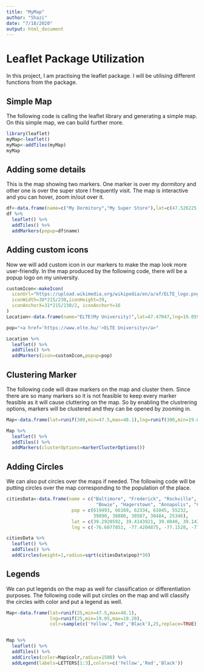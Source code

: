 ---
title: "MyMap"
author: "Shazi"
date: "7/18/2020"
output: html_document
---

# Leaflet Package Utilization

In this project, I am practising the leaflet package. I will be utilising different functions from the package.

## Simple Map
The following code is calling the leaflet library and generating a simple map. On this simple map, we can build further more.


```{r message=FALSE}
library(leaflet)
myMap<-leaflet()
myMap<-addTiles(myMap)
myMap
```

## Adding some details
This is the map showing two markers. One marker is over my dormitory and other one is over the super store I frequently visit. The map is interactive and you can hover, zoom in/out over it.  

```{r message=FALSE}
df<-data.frame(name=c("My Dormitory","My Super Store"),lat=c(47.526225,47.526980),lng=c(19.084538,19.083020))
df %>%
  leaflet() %>%
  addTiles() %>%
  addMarkers(popup=df$name) 
```

## Adding custom icons

Now we will add custom icon in our markers to make the map look more user-friendly. In the map produced by the following code, there will be a popup logo on my university. 

```{r}
customIcon<-makeIcon(
  iconUrl="https://upload.wikimedia.org/wikipedia/en/a/af/ELTE_logo.png",
  iconWidth=38*215/230,iconHeight=39,
  iconAnchorX=31*215/230/2, iconAnchorY=16
)
Location<-data.frame(name="ELTE(My University)",lat=47.47047,lng=19.05987)

pop="<a href='https://www.elte.hu/'>ELTE University</a>"

Location %>%
  leaflet() %>%
  addTiles() %>%
  addMarkers(icon=customIcon,popup=pop)
```

## Clustering Marker

The following code will draw markers on the map and cluster them. Since there are so many markers so it is not feasible to keep every marker feasible as it will cause cluttering on the map. So by enabling the clustrering options, markers will be clustered and they can be opened by zooming in. 

```{r}
Map<-data.frame(lat=runif(300,min=47.5,max=48.1),lng=runif(300,min=19.05,max=19.20))

Map %>%
  leaflet() %>%
  addTiles() %>%
  addMarkers(clusterOptions=markerClusterOptions())
```

## Adding Circles

We can also put circles over the maps if needed. The following code will be putting circles over the map corresponding to the population of the place. 

```{r message=FALSE}
citiesData<-data.frame(name = c("Baltimore", "Frederick", "Rockville", "Gaithersburg", 
                                 "Bowie", "Hagerstown", "Annapolis", "College Park", "Salisbury", "Laurel"),
                        pop = c(619493, 66169, 62334, 61045, 55232,
                                39890, 38880, 30587, 30484, 25346),
                        lat = c(39.2920592, 39.4143921, 39.0840, 39.1434, 39.0068, 39.6418, 38.9784, 38.9897, 38.3607, 39.0993),
                        lng = c(-76.6077852, -77.4204875, -77.1528, -77.2014, -76.7791, -77.7200, -76.4922, -76.9378, -75.5994, -76.8483))

citiesData %>%
  leaflet() %>%
  addTiles() %>%
  addCircles(weight=1,radius=sqrt(citiesData$pop)*30)

```

## Legends
We can put legends on the map as well for classification or differentiation purposes. The following code will put circles on the map and will classify the circles with color and put a legend as well. 

```{r message=FALSE}
Map<-data.frame(lat=runif(25,min=47.5,max=48.1),
                lng=runif(25,min=19.05,max=19.20),
                colr=sample(c('Yellow','Red','Black'),25,replace=TRUE))


Map %>%
  leaflet() %>%
  addTiles() %>%
  addCircles(color=Map$colr,radius=1500) %>%
  addLegend(labels=LETTERS[1:3],colors=c('Yellow','Red','Black'))
```
